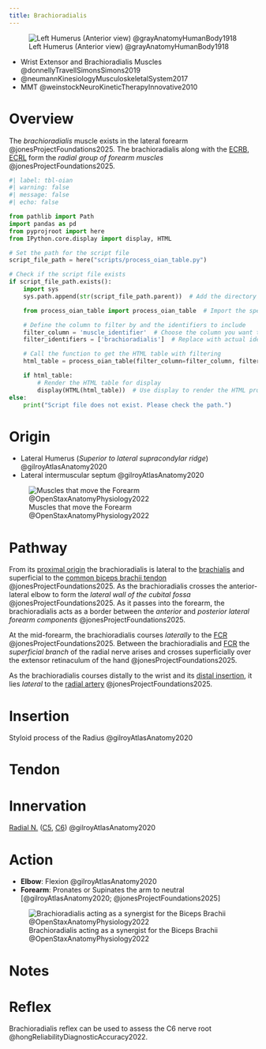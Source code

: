 ```yaml
---
title: Brachioradialis
---
```


![Left Humerus (Anterior view) @grayAnatomyHumanBody1918](/The Archive/Images/Gray anatomy 1918 images/Osteology/image207 gray1918 Left humerus. Anterior view.gif){#fig-gray1918-image207}



::: {.callout title="Reading list"}

- Wrist Extensor and Brachioradialis Muscles @donnellyTravellSimonsSimons2019
- @neumannKinesiologyMusculoskeletalSystem2017
- MMT @weinstockNeuroKineticTherapyInnovative2010


:::


# Overview

The *brachioradialis* muscle exists in the lateral forearm @jonesProjectFoundations2025.
The brachioradialis along with the [ECRB]({{< var ref-extensor-carpi-radialis-brevis.path >}}), [ECRL]({{< var ref-extensor-carpi-radialis-longus.path >}}) form the *radial group of forearm muscles* @jonesProjectFoundations2025.

```python
#| label: tbl-oian
#| warning: false
#| message: false
#| echo: false

from pathlib import Path
import pandas as pd
from pyprojroot import here
from IPython.core.display import display, HTML

# Set the path for the script file
script_file_path = here("scripts/process_oian_table.py")

# Check if the script file exists
if script_file_path.exists():
    import sys
    sys.path.append(str(script_file_path.parent))  # Add the directory of the script to the system path

    from process_oian_table import process_oian_table  # Import the specific function

    # Define the column to filter by and the identifiers to include
    filter_column = 'muscle_identifier'  # Choose the column you want to filter by
    filter_identifiers = ['brachioradialis']  # Replace with actual identifiers you want to include

    # Call the function to get the HTML table with filtering
    html_table = process_oian_table(filter_column=filter_column, filter_identifiers=filter_identifiers)

    if html_table:
        # Render the HTML table for display
        display(HTML(html_table))  # Use display to render the HTML properly
else:
    print("Script file does not exist. Please check the path.")

```


# Origin {#origin}

- Lateral Humerus (*Superior to lateral supracondylar ridge*) @gilroyAtlasAnatomy2020
- Lateral intermuscular septum @gilroyAtlasAnatomy2020


![Muscles that move the Forearm @OpenStaxAnatomyPhysiology2022](/The Archive/Images/OpenStax Anatomy and Physiology 2e/fig11.25 Muscles That Move the Forearm.jpeg){#fig-openstax-fig11.25}


# Pathway {#pathway}

From its [proximal origin](#origin) the brachioradialis is lateral to the [brachialis]({{< var ref-brachialis.path >}}) and superficial to the [common biceps brachii tendon]({{< var ref-biceps-brachii.tendon >}}) @jonesProjectFoundations2025.
As the brachioradialis crosses the anterior-lateral elbow to form the *lateral wall of the cubital fossa* @jonesProjectFoundations2025.
As it passes into the forearm, the brachioradialis acts as a border between the *anterior* and *posterior lateral forearm components* @jonesProjectFoundations2025.

At the mid-forearm, the brachioradialis courses *laterally* to the [FCR]({{< var ref-flexor-carpi-radialis.path >}}) @jonesProjectFoundations2025.
Between the brachioradialis and [FCR]({{< var ref-flexor-carpi-radialis.path >}}) the *superficial branch* of the radial nerve arises and crosses superficially over the extensor retinaculum of the hand @jonesProjectFoundations2025.

As the brachioradialis courses distally to the wrist and its [distal insertion](#insertion), it lies *lateral* to the [radial artery]({{< var ref-radial-artery.path >}}) @jonesProjectFoundations2025.


# Insertion {#insertion}

Styloid process of the Radius @gilroyAtlasAnatomy2020

# Tendon {#tendon}

# Innervation {#innervation}

[Radial N.]({{< var ref-radial-nerve.path >}}) ([C5]({{< var ref-nerve-root.c5 >}}), [C6]({{< var ref-nerve-root.c6 >}})) @gilroyAtlasAnatomy2020

# Action {#action}

- **Elbow**: Flexion @gilroyAtlasAnatomy2020
- **Forearm**: Pronates or Supinates the arm to neutral [@gilroyAtlasAnatomy2020; @jonesProjectFoundations2025]



![Brachioradialis acting as a synergist for the Biceps Brachii @OpenStaxAnatomyPhysiology2022](/The Archive/Images/OpenStax Anatomy and Physiology 2e/fig11.2 Prime Movers and Synergists.jpeg){#fig-openstax-fig11.2}

# Notes

# Reflex {#reflex}

Brachioradialis reflex can be used to assess the C6 nerve root @hongReliabilityDiagnosticAccuracy2022. 